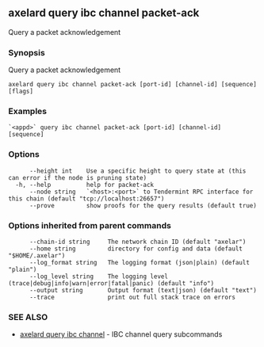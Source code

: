 ## axelard query ibc channel packet-ack

Query a packet acknowledgement

### Synopsis

Query a packet acknowledgement

```
axelard query ibc channel packet-ack [port-id] [channel-id] [sequence] [flags]
```

### Examples

```
`<appd>` query ibc channel packet-ack [port-id] [channel-id] [sequence]
```

### Options

```
      --height int    Use a specific height to query state at (this can error if the node is pruning state)
  -h, --help          help for packet-ack
      --node string   `<host>:<port>` to Tendermint RPC interface for this chain (default "tcp://localhost:26657")
      --prove         show proofs for the query results (default true)
```

### Options inherited from parent commands

```
      --chain-id string     The network chain ID (default "axelar")
      --home string         directory for config and data (default "$HOME/.axelar")
      --log_format string   The logging format (json|plain) (default "plain")
      --log_level string    The logging level (trace|debug|info|warn|error|fatal|panic) (default "info")
      --output string       Output format (text|json) (default "text")
      --trace               print out full stack trace on errors
```

### SEE ALSO

- [axelard query ibc channel](/cli-docs/v0_31_3/axelard_query_ibc_channel) - IBC channel query subcommands
